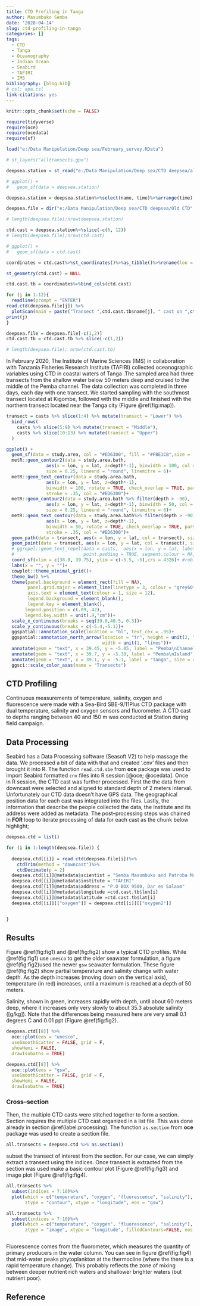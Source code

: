 ```yaml
---
title: CTD Profiling in Tanga
author: Masumbuko Semba
date: '2020-04-14'
slug: ctd-profiling-in-tanga
categories: []
tags:
  - CTD
  - Tanga
  - Oceanography
  - Indian Ocean
  - Seabird
  - TAFIRI
  - IMS
bibliography: [blog.bib]
# csl: apa.csl
link-citations: yes
---
```



```r
knitr::opts_chunk$set(echo = FALSE)

require(tidyverse)
require(oce)
require(ocedata)
require(sf)

load("e:/Data Manipulation/Deep sea/February_survey.RData")

```



```r

# st_layers("alltransects.gpx")

deepsea.station = st_read("e:/Data Manipulation/Deep sea/CTD deepsea/alltransects.gpx", layer = "waypoints", quiet = TRUE)

# ggplot() +
#   geom_sf(data = deepsea.station)


```


```r
deepsea.station = deepsea.station%>%select(name, time)%>%arrange(time)

```


```r
deepsea.file = dir("e:/Data Manipulation/Deep sea/CTD deepsea/Old CTD", pattern = ".cnv", full.names = T)

# length(deepsea.file);nrow(deepsea.station)

```

```r
ctd.cast = deepsea.station%>%slice(-c(6, 12))
# length(deepsea.file);nrow(ctd.cast)

# ggplot() +
#   geom_sf(data = ctd.cast)

```


```r
coordinates = ctd.cast%>%st_coordinates()%>%as_tibble()%>%rename(lon = X, lat = Y)

st_geometry(ctd.cast) = NULL

ctd.cast.tb = coordinates%>%bind_cols(ctd.cast)

```


```r
for (j in 1:12){
  readline(prompt = "ENTER")
read.ctd(deepsea.file[j]) %>% 
  plotScan(main = paste("Transect ",ctd.cast.tb$name[j], " cast on ",ctd.cast.tb$time[j] ))
print(j)
}
```

```r
deepsea.file = deepsea.file[-c(1,2)]
ctd.cast.tb = ctd.cast.tb %>% slice(-c(1,2))

# length(deepsea.file); nrow(ctd.cast.tb)

```


In February 2020, The Institute of Marine Sciences (IMS) in collaboration with Tanzania Fisheries Research Institute (TAFIRI) collected oceanographic variables using CTD in coastal waters of Tanga .The sampled area had three transects from the shallow water below 50 meters deep and cruised  to the middle of the Pemba channel. The data collection was completed in three days, each day with one transect. We started sampling with the southmost transect located at Kigombe, followed with the middle and finished with the northern transect located near the Tanga city (Figure \@ref(fig:map)).

```r

transect = casts %>% slice(1:4) %>% mutate(transect = "Lower") %>% 
  bind_rows(
    casts %>% slice(5:9) %>% mutate(transect = "Middle"),
    casts %>% slice(10:13) %>% mutate(transect = "Upper")
  )

ggplot() +
  geom_sf(data = study.area, col = "#ED6300", fill = "#FBE1CB",size = .35) +
  metR::geom_contour2(data = study.area.bath,
               aes(x = lon, y = lat, z=depth*-1), binwidth = 100, col = "grey70", 
               size = 0.25, lineend = "round", linemitre = 6)+
  metR::geom_text_contour(data = study.area.bath,
               aes(x = lon, y = lat, z=depth*-1),
               binwidth = 100, rotate = TRUE, check_overlap = TRUE, parse = TRUE, size = 2.7,
               stroke = .35, col = "#ED6300")+
  metR::geom_contour2(data = study.area.bath %>% filter(depth > -90),
               aes(x = lon, y = lat, z=depth*-1), binwidth = 50, col = "grey70", 
               size = 0.25, lineend = "round", linemitre = 6)+
  metR::geom_text_contour(data = study.area.bath%>% filter(depth > -90),
               aes(x = lon, y = lat, z=depth*-1),
               binwidth = 50, rotate = TRUE, check_overlap = TRUE, parse = TRUE, size = 2.7,
               stroke = .35, col = "#ED6300")+
  geom_path(data = transect, aes(x = lon, y = lat, col = transect), size = .5) +
  geom_point(data = transect, aes(x = lon, y = lat, col = transect), size = 2) +
  # ggrepel::geom_text_repel(data = casts,  aes(x = lon, y = lat, label = name), size = 4,
  #                          point.padding = TRUE, segment.colour = NA,nudge_x = -0.095, nudge_y = .0075,) +
  coord_sf(xlim = c(38.9, 39.75), ylim = c(-5.5, -5),crs = 4326)+ #robinson projection
  labs(x = "", y = "")+
  cowplot::theme_minimal_grid()+
  theme_bw() %+%
  theme(panel.background = element_rect(fill = NA),
        panel.grid.major = element_line(linetype = 3, colour = "grey60"),
        axis.text = element_text(colour = 1, size = 12),
        legend.background = element_blank(),
        legend.key = element_blank(),
       legend.position = c(.09,.42),
       legend.key.width = unit(.9,"cm"))+
  scale_x_continuous(breaks = seq(39.0,40.5, 0.3))+
  scale_y_continuous(breaks = c(-5.4,-5.1))+
  ggspatial::annotation_scale(location = "bl", text_cex = .95)+
  ggspatial::annotation_north_arrow(location = "tr", height = unit(2, "lines"), 
                                    width = unit(1, "lines"))+
  annotate(geom = "text", x = 39.45, y = -5.05, label = "Pemba\nChannel", size = 4, col = "#ED6300")+
  annotate(geom = "text", x = 39.7, y = -5.38, label = "Pemba\nIsland", size = 4, col = "#ED6300")+
  annotate(geom = "text", x = 39.1, y = -5.1, label = "Tanga", size = 4, col = "#ED6300")+
  ggsci::scale_color_aaas(name = "Transects")

```

## CTD Profiling 
Continuous measurements of temperature, salinity, oxygen and fluorescence were made with a Sea-Bird SBE-9/11Plus CTD package with dual temperature, salinity and oxygen sensors and fluorometer. A CTD cast to depths ranging between 40 and 150 m was conducted at Station during field campaign.

## Data Processing 
Seabird has a Data Processing software (Seasoft V2) to help massage the data. We processed a bit of data with that and created ‘.cnv’ files and then brought it into R. The function `read.ctd.sbe` from **oce** package was used to import Seabird formatted `cnv` files into R session [@oce; @ocedata]. Once in R session, the CTD cast was further processed. First the the data from downcast were selected and aligned to standard depth of 2 meters interval. Unfortunately our CTD data doesn’t have GPS data. The geographical position data for each cast was integrated into the files. Lastly, the information that describe the people collected the data, the Institute and its address were added as metadata. The post--processing steps was chained in **FOR** loop to iterate processing of data for each cast as the chunk below highlight;


```r

deepsea.ctd = list()

for (i in 1:length(deepsea.file)) {
  
  deepsea.ctd[[i]] = read.ctd(deepsea.file[i])%>%
    ctdTrim(method = "downcast")%>%
    ctdDecimate(p = 2)
  deepsea.ctd[[i]]@metadata$scientist = "Semba Masumbuko and Patroba Matiku and Mathew Silas"
  deepsea.ctd[[i]]@metadata$institute = "TAFIRI"
  deepsea.ctd[[i]]@metadata$address = "P.O BOX 9500, Dar es Salaam"
  deepsea.ctd[[i]]@metadata$longitude =ctd.cast.tb$lon[i]
  deepsea.ctd[[i]]@metadata$latitude =ctd.cast.tb$lat[i]
  deepsea.ctd[[i]][["oxygen"]] = deepsea.ctd[[i]][["oxygen2"]]


}


```


## Results 
Figure \@ref(fig:fig1) and \@ref(fig:fig2) show a typical CTD profiles. While \@ref(fig:fig1) use `unesco` to get the older seawater formulation, a figure \@ref(fig:fig2)used the newer `gsw` seawater formulation. These figure \@ref(fig:fig2)  show partial temperature and salinity change with water depth. As the depth increases (moving down on the vertical axis), temperature (in red) increases, until a maximum is reached at a depth of 50 meters. 

Salinity, shown in green, increases rapidly with depth, until about 60 meters deep, where it increases only very slowly to about 35.3 absolute salinity ([g/kg]). Note that the differences being measured here are very small 0.1 degrees C and 0.01 ppt (Figure \@ref(fig:fig2).


```r


deepsea.ctd[[8]] %>% 
  oce::plot(eos = "unesco",
  useSmoothScatter = FALSE, grid = F,
  showHemi = FALSE, 
  drawIsobaths = TRUE)
```


```r


deepsea.ctd[[8]] %>% 
  oce::plot(eos = "gsw",
  useSmoothScatter = FALSE, grid = F,
  showHemi = FALSE, 
  drawIsobaths = TRUE)
```


### Cross--section
Then, the multiple CTD casts were stitched together to form a section. Section requires the multiple CTD cast organized in a list file. This was done already in section \@ref(label:processing). The function `as.section` from **oce** package was used to create a section file. 

```r
all.transects = deepsea.ctd %>% as.section()
```

subset the transect of interest from the section. For our case, we can simply extract a transect using the indices. Once transect is extracted from the section was used make a basic contour plot (Figure \@ref(fig:fig3) and image plot (Figure \@ref(fig:fig4).

```r
all.transects %>% 
  subset(indices = 7:10)%>% 
  plot(which = c("temperature", "oxygen", "fluorescence", "salinity"),
       ztype = "contour", xtype = "longitude", eos = "gsw")


```


```r
all.transects %>% 
  subset(indices = 7:10)%>% 
  plot(which = c("temperature", "oxygen", "fluorescence", "salinity"),
       ztype = "image", xtype = "longitude", filledContours=FALSE, eos = "gsw")



```

Fluorescence comes from the fluorometer, which measures the quantity of primary producers in the water column. You can see in figure \@ref(fig:fig4) that mid-water peaks phytoplankton at the thermocline (where the there is a rapid temperature change). This probably reflects the zone of mixing between deeper nutrient rich waters and shallower brighter waters (but nutrient poor).


## Reference

